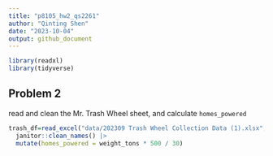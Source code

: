 ```yaml
---
title: "p8105_hw2_qs2261"
author: "Qinting Shen"
date: "2023-10-04"
output: github_document
---
```


```r
library(readxl)
library(tidyverse)
```

## Problem 2

read and clean the Mr. Trash Wheel sheet, and calculate `homes_powered`

```r
trash_df=read_excel("data/202309 Trash Wheel Collection Data (1).xlsx", sheet = "Mr. Trash Wheel", range = "A2:N586", col_names = TRUE) |> 
  janitor::clean_names() |> 
  mutate(homes_powered = weight_tons * 500 / 30)
```



